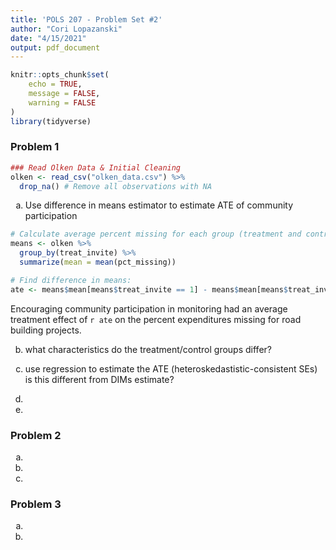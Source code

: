 ```yaml
---
title: 'POLS 207 - Problem Set #2'
author: "Cori Lopazanski"
date: "4/15/2021"
output: pdf_document
---
```


```r
knitr::opts_chunk$set(
	echo = TRUE,
	message = FALSE,
	warning = FALSE
)
library(tidyverse)

```

### Problem 1

```r
### Read Olken Data & Initial Cleaning
olken <- read_csv("olken_data.csv") %>% 
  drop_na() # Remove all observations with NA

```

a) Use difference in means estimator to estimate ATE of community participation 

```r
# Calculate average percent missing for each group (treatment and control):
means <- olken %>% 
  group_by(treat_invite) %>% 
  summarize(mean = mean(pct_missing)) 

# Find difference in means:
ate <- means$mean[means$treat_invite == 1] - means$mean[means$treat_invite == 0]
```

Encouraging community participation in monitoring had an average treatment effect of `r ate` on the percent expenditures missing for road building projects. 

b) what characteristics do the treatment/control groups differ?

c) use regression to estimate the ATE (heteroskedastistic-consistent SEs) is this different from DIMs estimate?
d)
e)

### Problem 2

a)
b)
c)

### Problem 3

a)
b)